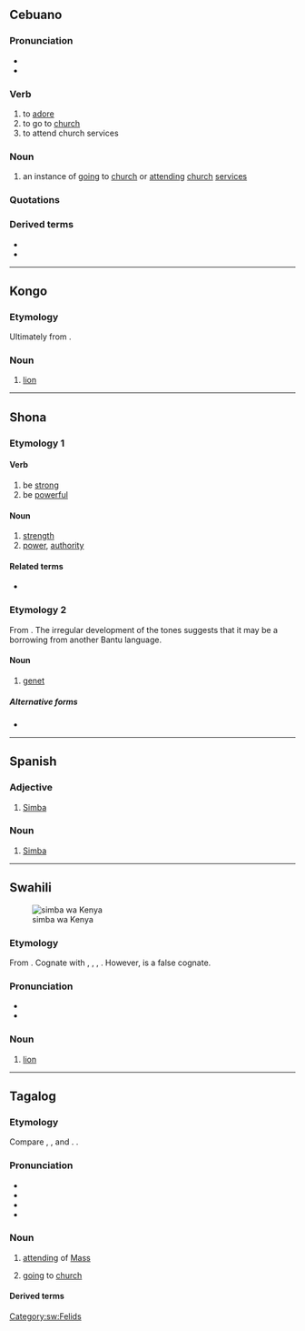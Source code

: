 {{also|Simba|şimbä}}
==Cebuano==

===Pronunciation===
* {{hyph|ceb|sim|ba}}
* {{ceb-IPA|simbá}}

===Verb===
{{ceb-verb}}

# to [[adore]]
# to go to [[church]]
# to attend church services

===Noun===
{{ceb-noun}}

# an instance of [[going]] to [[church]] or [[attending]] [[church]] [[services]]

===Quotations===
{{seeCites|ceb}}

===Derived terms===
* {{l|ceb|simbahan}}
* {{l|ceb|simbako}}

----

==Kongo==

===Etymology===
Ultimately from {{inh|kg|bnt-pro|*ncímbá|t=lion}}.

===Noun===
{{head|kg|noun}}

# [[lion]]
#: {{syn|kg|nkosi}}

----

==Shona==

===Etymology 1===
{{rfe|sn}}

====Verb====
{{sn-verb|L}}

# be [[strong]]
# be [[powerful]]

====Noun====
{{sn-noun|simbá|5}}

# [[strength]]
# [[power]], [[authority]]

====Related terms====
* {{l|sn|simbi||iron}}

===Etymology 2===
From {{der|sn|bnt-pro|*ncímbá}}. The irregular development of the tones suggests that it may be a borrowing from another Bantu language.

====Noun====
{{sn-noun|simba|9}}

# [[genet]]

=====Alternative forms=====
* {{l|sn|tsimba}}

{{C|sn|Mammals}}

----

==Spanish==

===Adjective===
{{es-adj}}

# [[Simba]]

===Noun===
{{es-noun|m|-}}

# [[Simba]] {{gloss|language}}

----

==Swahili==
[[File:Male panthera leo Kenya 07 (cropped).jpg|thumb|simba wa Kenya]]

===Etymology===
From {{inh|sw|bnt-pro|*ncímbá}}. Cognate with {{cog|nym|nshimba}}, {{cog|umb|simbe}}, {{cog|ve|tsimba}}, {{cog|zu|insimba}}. However, {{ncog|sa|सिंह}} is a false cognate.

===Pronunciation===
* {{IPA|sw|/ˈsi.ᵐbɑ/}}
* {{audio|sw|Sw-ke-simba.flac|Audio (Kenya)}}

===Noun===
{{sw-noun|n}}

# [[lion]]

[[Category:sw:Felids]]

----

==Tagalog==

===Etymology===
Compare {{cog|bcl|simba}}, {{cog|ceb|simba}}, and {{cog|war|singba}}. {{doublet|tl|samba}}.

===Pronunciation===
* {{hyph|tl|sim|ba}}
* {{tl-IPA|simbá}}
* {{tl-IPA}}
* {{audio|tl|Tl-PH-simba.ogg|Audio}}

===Noun===
{{tl-noun|simbá|}}

# [[attending]] of [[Mass]]
#: {{syn|tl|pagsimba|pagsisimba}}
# [[going]] to [[church]] {{gl|to pray, attend service, etc.}}

====Derived terms====
{{der3|tl|magsimba|pagsimba|pagsisimba|simbahan|sumimba|Simbang Gabi}}
